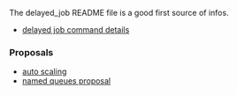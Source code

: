 The delayed_job README file is a good first source of infos.

* [[delayed job command details]]

===Proposals===

* [[auto scaling]]
* [[named queues proposal]]

